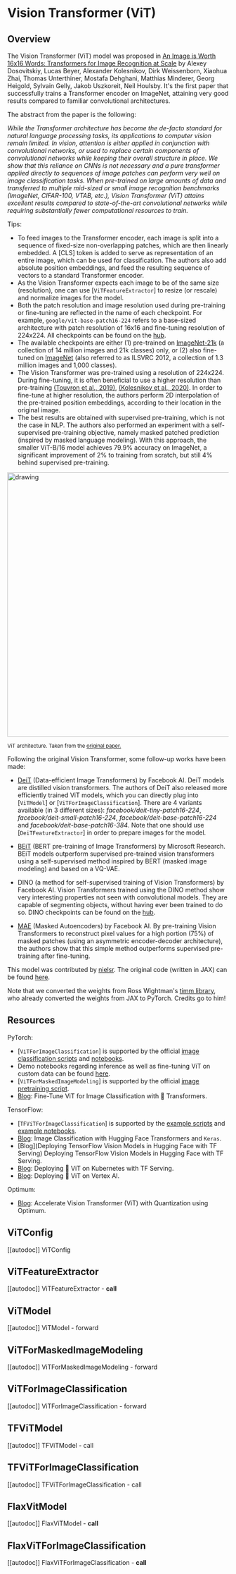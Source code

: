 <!--Copyright 2021 The HuggingFace Team. All rights reserved.

Licensed under the Apache License, Version 2.0 (the "License"); you may not use this file except in compliance with
the License. You may obtain a copy of the License at

http://www.apache.org/licenses/LICENSE-2.0

Unless required by applicable law or agreed to in writing, software distributed under the License is distributed on
an "AS IS" BASIS, WITHOUT WARRANTIES OR CONDITIONS OF ANY KIND, either express or implied. See the License for the
specific language governing permissions and limitations under the License.
-->

# Vision Transformer (ViT)

## Overview

The Vision Transformer (ViT) model was proposed in [An Image is Worth 16x16 Words: Transformers for Image Recognition
at Scale](https://arxiv.org/abs/2010.11929) by Alexey Dosovitskiy, Lucas Beyer, Alexander Kolesnikov, Dirk
Weissenborn, Xiaohua Zhai, Thomas Unterthiner, Mostafa Dehghani, Matthias Minderer, Georg Heigold, Sylvain Gelly, Jakob
Uszkoreit, Neil Houlsby. It's the first paper that successfully trains a Transformer encoder on ImageNet, attaining
very good results compared to familiar convolutional architectures.


The abstract from the paper is the following:

*While the Transformer architecture has become the de-facto standard for natural language processing tasks, its
applications to computer vision remain limited. In vision, attention is either applied in conjunction with
convolutional networks, or used to replace certain components of convolutional networks while keeping their overall
structure in place. We show that this reliance on CNNs is not necessary and a pure transformer applied directly to
sequences of image patches can perform very well on image classification tasks. When pre-trained on large amounts of
data and transferred to multiple mid-sized or small image recognition benchmarks (ImageNet, CIFAR-100, VTAB, etc.),
Vision Transformer (ViT) attains excellent results compared to state-of-the-art convolutional networks while requiring
substantially fewer computational resources to train.*

Tips:

- To feed images to the Transformer encoder, each image is split into a sequence of fixed-size non-overlapping patches,
  which are then linearly embedded. A [CLS] token is added to serve as representation of an entire image, which can be
  used for classification. The authors also add absolute position embeddings, and feed the resulting sequence of
  vectors to a standard Transformer encoder.
- As the Vision Transformer expects each image to be of the same size (resolution), one can use
  [`ViTFeatureExtractor`] to resize (or rescale) and normalize images for the model.
- Both the patch resolution and image resolution used during pre-training or fine-tuning are reflected in the name of
  each checkpoint. For example, `google/vit-base-patch16-224` refers to a base-sized architecture with patch
  resolution of 16x16 and fine-tuning resolution of 224x224. All checkpoints can be found on the [hub](https://huggingface.co/models?search=vit).
- The available checkpoints are either (1) pre-trained on [ImageNet-21k](http://www.image-net.org/) (a collection of
  14 million images and 21k classes) only, or (2) also fine-tuned on [ImageNet](http://www.image-net.org/challenges/LSVRC/2012/) (also referred to as ILSVRC 2012, a collection of 1.3 million
  images and 1,000 classes).
- The Vision Transformer was pre-trained using a resolution of 224x224. During fine-tuning, it is often beneficial to
  use a higher resolution than pre-training [(Touvron et al., 2019)](https://arxiv.org/abs/1906.06423), [(Kolesnikov
  et al., 2020)](https://arxiv.org/abs/1912.11370). In order to fine-tune at higher resolution, the authors perform
  2D interpolation of the pre-trained position embeddings, according to their location in the original image.
- The best results are obtained with supervised pre-training, which is not the case in NLP. The authors also performed
  an experiment with a self-supervised pre-training objective, namely masked patched prediction (inspired by masked
  language modeling). With this approach, the smaller ViT-B/16 model achieves 79.9% accuracy on ImageNet, a significant
  improvement of 2% to training from scratch, but still 4% behind supervised pre-training.

<img src="https://huggingface.co/datasets/huggingface/documentation-images/resolve/main/transformers/model_doc/vit_architecture.jpg"
alt="drawing" width="600"/> 

<small> ViT architecture. Taken from the <a href="https://arxiv.org/abs/2010.11929">original paper.</a> </small>

Following the original Vision Transformer, some follow-up works have been made:

- [DeiT](deit) (Data-efficient Image Transformers) by Facebook AI. DeiT models are distilled vision transformers.
  The authors of DeiT also released more efficiently trained ViT models, which you can directly plug into [`ViTModel`] or
  [`ViTForImageClassification`]. There are 4 variants available (in 3 different sizes): *facebook/deit-tiny-patch16-224*,
  *facebook/deit-small-patch16-224*, *facebook/deit-base-patch16-224* and *facebook/deit-base-patch16-384*. Note that one should
  use [`DeiTFeatureExtractor`] in order to prepare images for the model.

- [BEiT](beit) (BERT pre-training of Image Transformers) by Microsoft Research. BEiT models outperform supervised pre-trained
  vision transformers using a self-supervised method inspired by BERT (masked image modeling) and based on a VQ-VAE.

- DINO (a method for self-supervised training of Vision Transformers) by Facebook AI. Vision Transformers trained using
  the DINO method show very interesting properties not seen with convolutional models. They are capable of segmenting
  objects, without having ever been trained to do so. DINO checkpoints can be found on the [hub](https://huggingface.co/models?other=dino).

- [MAE](vit_mae) (Masked Autoencoders) by Facebook AI. By pre-training Vision Transformers to reconstruct pixel values for a high portion
  (75%) of masked patches (using an asymmetric encoder-decoder architecture), the authors show that this simple method outperforms
  supervised pre-training after fine-tuning.

This model was contributed by [nielsr](https://huggingface.co/nielsr). The original code (written in JAX) can be
found [here](https://github.com/google-research/vision_transformer).

Note that we converted the weights from Ross Wightman's [timm library](https://github.com/rwightman/pytorch-image-models), who already converted the weights from JAX to PyTorch. Credits
go to him!

## Resources

PyTorch:

- [`ViTForImageClassification`] is supported by the official [image classification scripts](https://github.com/huggingface/transformers/tree/main/examples/pytorch/image-classification) and [notebooks](https://github.com/huggingface/notebooks/tree/main/examples).
- Demo notebooks regarding inference as well as fine-tuning ViT on custom data can be found [here](https://github.com/NielsRogge/Transformers-Tutorials/tree/master/VisionTransformer).
- [`ViTForMaskedImageModeling`] is supported by the official [image pretraining script](https://github.com/huggingface/transformers/tree/main/examples/pytorch/image-pretraining).
- [Blog](https://huggingface.co/blog/fine-tune-vit): Fine-Tune ViT for Image Classification with 🤗 Transformers. 

TensorFlow:
- [`TFViTForImageClassification`] is supported by the [example scripts](https://github.com/huggingface/transformers/tree/main/examples/pytorch/image-classification) and [example notebooks](https://github.com/huggingface/notebooks/tree/main/examples).
- [Blog](https://www.philschmid.de/image-classification-huggingface-transformers-keras): Image Classification with Hugging Face Transformers and `Keras`. 
- [Blog](Deploying TensorFlow Vision Models in Hugging Face with TF Serving) Deploying TensorFlow Vision Models in Hugging Face with TF Serving.
- [Blog](https://huggingface.co/blog/deploy-tfserving-kubernetes): Deploying 🤗 ViT on Kubernetes with TF Serving.
- [Blog](https://huggingface.co/blog/deploy-vertex-ai): Deploying 🤗 ViT on Vertex AI.

Optimum:
- [Blog](https://www.philschmid.de/optimizing-vision-transformer): Accelerate Vision Transformer (ViT) with Quantization using Optimum.

## ViTConfig

[[autodoc]] ViTConfig

## ViTFeatureExtractor

[[autodoc]] ViTFeatureExtractor
    - __call__

## ViTModel

[[autodoc]] ViTModel
    - forward

## ViTForMaskedImageModeling

[[autodoc]] ViTForMaskedImageModeling
    - forward

## ViTForImageClassification

[[autodoc]] ViTForImageClassification
    - forward

## TFViTModel

[[autodoc]] TFViTModel
    - call

## TFViTForImageClassification

[[autodoc]] TFViTForImageClassification
    - call

## FlaxVitModel

[[autodoc]] FlaxViTModel
    - __call__

## FlaxViTForImageClassification

[[autodoc]] FlaxViTForImageClassification
    - __call__

